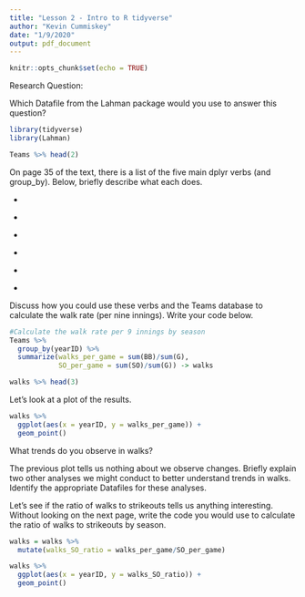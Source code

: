 ```yaml
---
title: "Lesson 2 - Intro to R tidyverse"
author: "Kevin Cummiskey"
date: "1/9/2020"
output: pdf_document
---
```


```r
knitr::opts_chunk$set(echo = TRUE)
```

Research Question: \textit{How (and why) has the rate of walks changed over the history of baseball?}

Which Datafile from the Lahman package would you use to answer this question?

\vspace{1in}

```r
library(tidyverse)
library(Lahman)

Teams %>% head(2) 
```

On page 35 of the text, there is a list of the five main dplyr verbs (and group\_by).  Below, briefly describe what each does.

* \texttt{select}

* \texttt{filter}

* \texttt{arrange}

* \texttt{mutate}

* \texttt{summarize}

* \texttt{group\_by}

Discuss how you could use these verbs and the Teams database to calculate the walk rate (per nine innings). Write your code below. \vspace{0.5in} 

\newpage

```r
#Calculate the walk rate per 9 innings by season
Teams %>% 
  group_by(yearID) %>%
  summarize(walks_per_game = sum(BB)/sum(G),
            SO_per_game = sum(SO)/sum(G)) -> walks

walks %>% head(3)
```

Let's look at a plot of the results.

```r
walks %>% 
  ggplot(aes(x = yearID, y = walks_per_game)) +
  geom_point()
```

What trends do you observe in walks? \vspace{0.75in}


The previous plot tells us nothing about \texttt{why} we observe changes.  Briefly explain two other analyses we might conduct to better understand trends in walks. Identify the appropriate Datafiles for these analyses. \vspace{0.75in}


Let's see if the ratio of walks to strikeouts tells us anything interesting. Without looking on the next page, write the code you would use to calculate the ratio of walks to strikeouts by season.

```r
walks = walks %>%
  mutate(walks_SO_ratio = walks_per_game/SO_per_game)
```

```r
walks %>% 
  ggplot(aes(x = yearID, y = walks_SO_ratio)) +
  geom_point()
```







